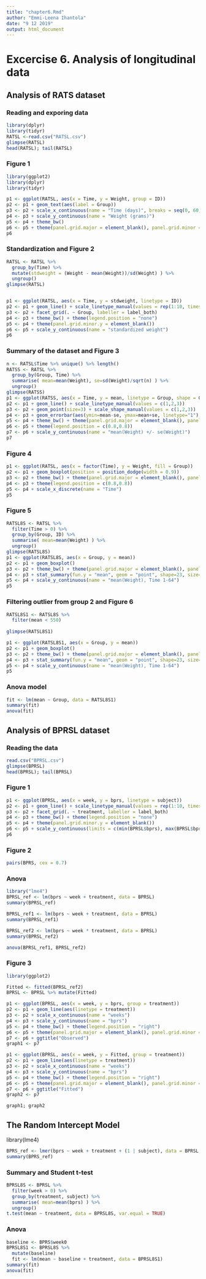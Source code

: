 ```yaml
---
title: "chapter6.Rmd"
author: "Emmi-Leena Ihantola"
date: "9 12 2019"
output: html_document
---
```


# Excercise 6. Analysis of longitudinal data

## Analysis of RATS dataset


### Reading and exporing data
```r
library(dplyr)
library(tidyr)
RATSL <-read.csv("RATSL.csv")
glimpse(RATSL)
head(RATSL); tail(RATSL)
```

### Figure 1
```r
library(ggplot2)
library(dplyr)
library(tidyr)

p1 <- ggplot(RATSL, aes(x = Time, y = Weight, group = ID))
p2 <- p1 + geom_text(aes(label = Group))
p3 <- p2 + scale_x_continuous(name = "Time (days)", breaks = seq(0, 60, 10))
p4 <- p3 + scale_y_continuous(name = "Weight (grams)")
p5 <- p4 + theme_bw()
p6 <- p5 + theme(panel.grid.major = element_blank(), panel.grid.minor = element_blank())
p6
```

### Standardization and Figure 2

```r
RATSL <- RATSL %>%
  group_by(Time) %>%
  mutate(stdweight = (Weight - mean(Weight))/sd(Weight) ) %>%
  ungroup()
glimpse(RATSL)


p1 <- ggplot(RATSL, aes(x = Time, y = stdweight, linetype = ID))
p2 <- p1 + geom_line() + scale_linetype_manual(values = rep(1:10, times=4))
p3 <- p2 + facet_grid(. ~ Group, labeller = label_both)
p4 <- p3 + theme_bw() + theme(legend.position = "none")
p5 <- p4 + theme(panel.grid.minor.y = element_blank())
p6 <- p5 + scale_y_continuous(name = "standardized weight")
p6
```

### Summary of the dataset and Figure 3
```r
n <- RATSL$Time %>% unique() %>% length()
RATSS <- RATSL %>%
  group_by(Group, Time) %>%
  summarise( mean=mean(Weight), se=sd(Weight)/sqrt(n) ) %>%
  ungroup()
glimpse(RATSS)
p1 <- ggplot(RATSS, aes(x = Time, y = mean, linetype = Group, shape = Group))
p2 <- p1 + geom_line() + scale_linetype_manual(values = c(1,2,3))
p3 <- p2 + geom_point(size=3) + scale_shape_manual(values = c(1,2,3))
p4 <- p3 + geom_errorbar(aes(ymin=mean-se, ymax=mean+se, linetype="1"), width=0.3)
p5 <- p4 + theme_bw() + theme(panel.grid.major = element_blank(), panel.grid.minor = element_blank())
p6 <- p5 + theme(legend.position = c(0.8,0.8))
p7 <- p6 + scale_y_continuous(name = "mean(Weight) +/- se(Weight)")
p7
```
### Figure 4
```r
p1 <- ggplot(RATSL, aes(x = factor(Time), y = Weight, fill = Group))
p2 <- p1 + geom_boxplot(position = position_dodge(width = 0.9))
p3 <- p2 + theme_bw() + theme(panel.grid.major = element_blank(), panel.grid.minor = element_blank())
p4 <- p3 + theme(legend.position = c(0.8,0.8))
p5 <- p4 + scale_x_discrete(name = "Time")
p5
```


### Figure 5
```r
RATSL8S <- RATSL %>%
  filter(Time > 0) %>%
  group_by(Group, ID) %>%
  summarise( mean=mean(Weight) ) %>%
  ungroup()
glimpse(RATSL8S)
p1 <- ggplot(RATSL8S, aes(x = Group, y = mean))
p2 <- p1 + geom_boxplot()
p3 <- p2 + theme_bw() + theme(panel.grid.major = element_blank(), panel.grid.minor = element_blank())
p4 <- p3 + stat_summary(fun.y = "mean", geom = "point", shape=23, size=4, fill = "white")
p5 <- p4 + scale_y_continuous(name = "mean(Weight), Time 1-64")
p5
```

### Filtering outlier from group 2 and Figure 6
```r
RATSL8S1 <- RATSL8S %>%
  filter(mean < 550)
  
glimpse(RATSL8S1)

p1 <- ggplot(RATSL8S1, aes(x = Group, y = mean))
p2 <- p1 + geom_boxplot()
p3 <- p2 + theme_bw() + theme(panel.grid.major = element_blank(), panel.grid.minor = element_blank())
p4 <- p3 + stat_summary(fun.y = "mean", geom = "point", shape=23, size=4, fill = "white")
p5 <- p4 + scale_y_continuous(name = "mean(Weight), Time 1-64")
p5
```


### Anova model
```r
fit <- lm(mean ~ Group, data = RATSL8S1)
summary(fit)
anova(fit)
```



## Analysis of BPRSL dataset

### Reading the data
```r
read.csv("BPRSL.csv")
glimpse(BPRSL)
head(BPRSL); tail(BPRSL)
```
### Figure 1

```r
p1 <- ggplot(BPRSL, aes(x = week, y = bprs, linetype = subject))
p2 <- p1 + geom_line() + scale_linetype_manual(values = rep(1:10, times=4))
p3 <- p2 + facet_grid(. ~ treatment, labeller = label_both)
p4 <- p3 + theme_bw() + theme(legend.position = "none")
p5 <- p4 + theme(panel.grid.minor.y = element_blank())
p6 <- p5 + scale_y_continuous(limits = c(min(BPRSL$bprs), max(BPRSL$bprs)))
p6
```

### Figure 2
```r
pairs(BPRS, cex = 0.7)
```
### Anova
```r
library("lme4")
BPRSL_ref <- lm(bprs ~ week + treatment, data = BPRSL)
summary(BPRSL_ref)
```



```r
BPRSL_ref1 <- lm(bprs ~ week + treatment, data = BPRSL)
summary(BPRSL_ref1)
```

```r
BPRSL_ref2 <- lm(bprs ~ week * treatment, data = BPRSL)
summary(BPRSL_ref2)
```


```r
anova(BPRSL_ref1, BPRSL_ref2)
```

### Figure 3
```r
library(ggplot2)

Fitted <- fitted(BPRSL_ref2)
BPRSL <- BPRSL %>% mutate(Fitted)
```

```r
p1 <- ggplot(BPRSL, aes(x = week, y = bprs, group = treatment))
p2 <- p1 + geom_line(aes(linetype = treatment))
p3 <- p2 + scale_x_continuous(name = "weeks")
p4 <- p3 + scale_y_continuous(name = "bprs")
p5 <- p4 + theme_bw() + theme(legend.position = "right")
p6 <- p5 + theme(panel.grid.major = element_blank(), panel.grid.minor = element_blank())
p7 <- p6 + ggtitle("Observed")
graph1 <- p7
```


```r
p1 <- ggplot(BPRSL, aes(x = week, y = Fitted, group = treatment))
p2 <- p1 + geom_line(aes(linetype = treatment))
p3 <- p2 + scale_x_continuous(name = "weeks")
p4 <- p3 + scale_y_continuous(name = "bprs")
p5 <- p4 + theme_bw() + theme(legend.position = "right")
p6 <- p5 + theme(panel.grid.major = element_blank(), panel.grid.minor = element_blank())
p7 <- p6 + ggtitle("Fitted")
graph2 <- p7

graph1; graph2

```

## The Random Intercept Model

library(lme4)
```r
BPRS_ref <- lmer(bprs ~ week + treatment + (1 | subject), data = BPRSL, REML = FALSE)
summary(BPRS_ref)
```

### Summary and Student t-test
```r
BPRSL8S <- BPRSL %>%
  filter(week > 0) %>%
  group_by(treatment, subject) %>%
  summarise( mean=mean(bprs) ) %>%
  ungroup()
t.test(mean ~ treatment, data = BPRSL8S, var.equal = TRUE)
```

### Anova

```r
baseline <- BPRS$week0
BPRSL8S1 <- BPRSL8S %>%
  mutate(baseline)
  fit <- lm(mean ~ baseline + treatment, data = BPRSL8S1)
summary(fit)
anova(fit)
```
